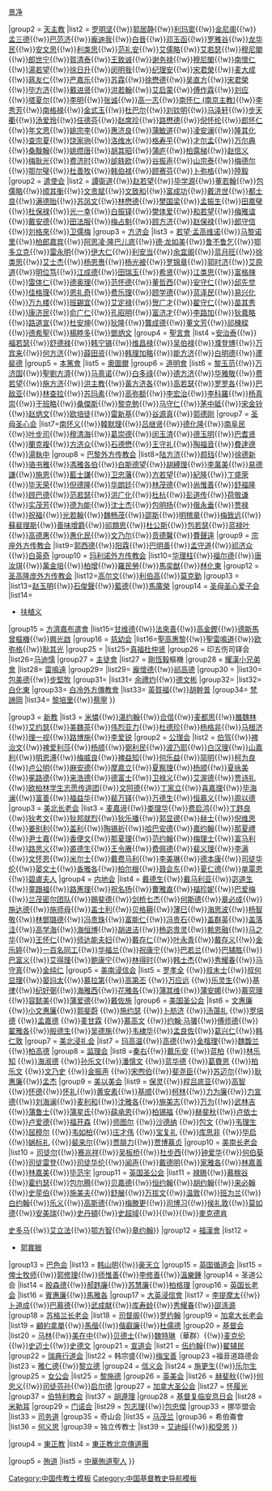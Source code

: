 {{Navbox
|name = 赴华外国传教士列表
|title = 赴華外國傳教士
|image =
|bodyclass = hlist
|evenstyle = background: #eee;
|state = {{{state<includeonly>|collapsed</includeonly>}}}

|group1 = [[景教]]
|list1 = [[阿罗本]]{{!w}} [[景净]]

|group2 = [[中国天主教|天主教]]
|list2 = {{Navbox |child
|group1 = [[在华耶稣会士列表|耶稣会]]
|list1 =
[[方濟·沙勿略|沙勿略]]{{!w}}[[罗明坚]]{{!w}}[[郭居静]]{{!w}}[[利玛窦]]{{!w}}[[金尼阁]]{{!w}} [[孟三德]]{{!w}}[[巴范济]]{{!w}}[[龐迪我]]{{!w}}[[白晉]]{{!w}}[[邓玉函]]{{!w}}[[罗雅谷]]{{!w}}[[龙华民]]{{!w}}[[安文思]]{{!w}}[[利类思]]{{!w}}[[范礼安]]{{!w}}[[艾儒略]]{{!w}}[[艾若瑟]]{{!w}}[[穆尼閣]]{{!w}}[[郎世宁]]{{!w}}[[賀清泰]]{{!w}}[[王致诚]]{{!w}}[[谢务禄]]{{!w}}[[穆尼閣]]{{!w}}[[南懷仁]]{{!w}}[[湯若望]]{{!w}}[[徐日升]]{{!w}}[[闵明我]]{{!w}}[[纪理安]]{{!w}}[[宋君榮]]{{!w}}[[麦大成]]{{!w}}[[蔣友仁]]{{!w}}[[严嘉乐]]{{!w}}[[苏霖]]{{!w}}[[徐懋德]]{{!w}}[[吴直方]]{{!w}}[[宋君榮]]{{!w}}[[毕方济]]{{!w}}[[戴进贤]]{{!w}}[[洪若翰]]{{!w}}[[艾启蒙]]{{!w}}[[傅作霖]]{{!w}}[[刘应]]{{!w}}[[塔夏尔]]{{!w}}[[李明_(传教士)|李明]]{{!w}}[[張誠_(傳教士)|张诚]]{{!w}}[[高一志]]{{!w}}[[南怀仁 (南京主教)]]{{!w}}[[李秀芳]]{{!w}}[[南格禄]]{{!w}}[[金式玉 (傳教士)|金式玉]]{{!w}}[[杜巴尔]]{{!w}}[[刘钦明]]{{!w}}[[马泽轩]]{{!w}}[[步天衢]]{{!w}}[[汤爱玲]]{{!w}}[[任德芬]]{{!w}}[[赵席珍]]{{!w}}[[路懋德]]{{!w}}[[倪怀纶]]{{!w}}[[郎怀仁]]{{!w}}[[年文思]]{{!w}}[[姚宗李]]{{!w}}[[惠济良]]{{!w}}[[蒲敏道]]{{!w}}[[凌安澜]]{{!w}}[[隆其化]]{{!w}}[[查宗夏]]{{!w}}[[饶家驹]]{{!w}}[[洛维水]]{{!w}}[[格寿平]]{{!w}}[[才尔孟]]{{!w}}[[万尔典]]{{!w}}[[桑黻翰]]{{!w}}[[姚缵唐]]{{!w}}[[胡其昭]]{{!w}}[[蒲庐]]{{!w}}[[柏露梯]]{{!w}}[[赵信义]]{{!w}}[[梅耿光]]{{!w}}[[费济时]]{{!w}}[[邰轶欧]]{{!w}}[[谷振声]]{{!w}}[[山宗泰]]{{!w}}[[梅德尔 (耶稣会)|梅德尔]]{{!w}}[[鄂尔璧]]{{!w}}[[杜善牧]]{{!w}}[[韩伯禄]]{{!w}}[[顾赛芬]]{{!w}}[[卜弥格]]{{!w}}[[陸毅 (耶穌會)|陸毅]]
|group2 = [[遣使会]]
|list2 = [[譚衛道]]{{!w}}[[赵若望]]{{!w}}[[毕学源]]{{!w}}[[董若翰]]{{!w}}[[包儒略]]{{!w}}[[顺其衡]]{{!w}}[[文贵斌]]{{!w}}[[文致和]]{{!w}}[[富成功]]{{!w}}[[戴济世]]{{!w}}[[都士良]]{{!w}}[[满德贻]]{{!w}}[[苏凤文 (天主教)|苏凤文]]{{!w}}[[林懋德]]{{!w}}[[樊国梁]]{{!w}}[[孟振生]]{{!w}}[[田嘉璧]]{{!w}}[[杜保禄]]{{!w}}[[光一幸]]{{!w}}[[白振铎]]{{!w}}[[樊体爱]]{{!w}}[[和若望]]{{!w}}[[梅雅谊]]{{!w}}[[戴安德]]{{!w}}[[田法服]]{{!w}}[[梅占魁]]{{!w}}[[顾方济]]{{!w}}[[赵保禄]]{{!w}}[[郎守信]]{{!w}}[[刘格來]]{{!w}}[[卫儒梅]]
|group3 = [[方济会]]
|list3 = [[若望·孟高维诺]]{{!w}}[[马黎诺里]]{{!w}}[[柏郎嘉宾]]{{!w}}[[阿思凌·隆巴儿底]]{{!w}}[[德·龙如美]]{{!w}}[[鲁不鲁乞]]{{!w}}[[鄂多立克]]{{!w}}[[雷永明]]{{!w}}[[伊大仁]]{{!w}}[[利安当]]{{!w}}[[余宜阁]]{{!w}}[[蓝月旺]]{{!w}}[[徐类思]]{{!w}}[[艾士杰]]{{!w}}[[杨恩赉]]{{!w}}[[杨光被]]{{!w}}[[罗锦章]]{{!w}}[[郭时济]]{{!w}}[[艾原道]]{{!w}}[[明位笃]]{{!w}}[[江成德]]{{!w}}[[田瑞玉]]{{!w}}[[希贤 (主教)|希贤]]{{!w}}[[江类思]]{{!w}}[[富格辣]]{{!w}}[[雷体仁]]{{!w}}[[德奥理]]{{!w}}[[范怀德]]{{!w}}[[董哲西]]{{!w}}[[安守仁]]{{!w}}[[邱先觉]]{{!w}}[[佳格理]]{{!w}}[[恩礼奇]]{{!w}}[[费乐理]]{{!w}}[[顾学德]]{{!w}}[[蓝泽民]]{{!w}}[[易兴化]]{{!w}}[[万九楼]]{{!w}}[[班錫宜]]{{!w}}[[艾定禄]]{{!w}}[[贺广才]]{{!w}}[[翟守仁]]{{!w}}[[苗其秀]]{{!w}}[[康济民]]{{!w}}[[俞广仁]]{{!w}}[[孔昭明]]{{!w}}[[富济才]]{{!w}}[[李路加]]{{!w}}[[狄嘉略]]{{!w}}[[路道宣]]{{!w}}[[杜安坤]]{{!w}}[[狄隆]]{{!w}}[[龔成德]]{{!w}}[[董文芳]]{{!w}}[[祁棟樑]]{{!w}}[[德希聖]]{{!w}}[[楊睦多]]{{!w}}[[鄧炳文]]
|group4 = [[聖言會]]
|list4 =[[安治泰]]{{!w}}[[福若瑟]]{{!w}}[[舒德禄]]{{!w}}[[韩宁镐]]{{!w}}[[维昌禄]]{{!w}}[[吴伯禄]]{{!w}}[[濮登博]]{{!w}}[[万宾来]]{{!w}}[[何方济]]{{!w}}[[薛田资]]{{!w}}[[韩理加略]]{{!w}}[[能方济]]{{!w}}[[白明德]]{{!w}}[[蘆裴德]]
|group5 = [[本篤會]]
|list5 = [[奧圖爾]]
|group6 = [[道明會]]
|list6 = [[黎玉范]]{{!w}}[[万济国]]{{!w}}[[聖劉方濟]]{{!w}}[[马熹诺]]{{!w}}[[白多祿]]{{!w}}[[德方济]]{{!w}}[[华雅敬]]{{!w}}[[费若望]]{{!w}}[[施方济]]{{!w}}[[洪主教]]{{!w}}[[黃方济各]]{{!w}}[[高若瑟 (福建主教)|高若瑟]]{{!w}}[[罗罗各]]{{!w}}[[巴敌亚]]{{!w}}[[林查拉]]{{!w}}[[苏玛素]]{{!w}}[[高弥额]]{{!w}}[[李宏治]]{{!w}}[[李科羅]]{{!w}}[[杨真崇]]{{!w}}[[于班略]]{{!w}}[[桑傑斯]]{{!w}}[[黎克勉]]{{!w}}[[马守仁]]{{!w}}[[茅中砥]]{{!w}}[[宋金铃]]{{!w}}[[赵炳文]]{{!w}}[[欧培徒]]{{!w}}[[雷新基]]{{!w}}[[谷源真]]{{!w}}[[郭德刚]]
|group7 = [[圣母圣心会]]
|list7=[[南怀义]]{{!w}}[[韓默理]]{{!w}}[[吕继贤]]{{!w}}[[德化隆]]{{!w}}[[南阜民]]{{!w}}[[叶步司]]{{!w}}[[穆清海]]{{!w}}[[葛崇德]]{{!w}}[[闵玉清]]{{!w}}[[德玉明]]{{!w}}[[巴耆贤]]{{!w}}[[蘭克複]]{{!w}}[[方济众]]{{!w}}[[石德懋]]{{!w}}[[王守礼]]{{!w}}[[陶福音]]{{!w}}[[費達德]]{{!w}}[[湯執中]]
|group8 = [[巴黎外方传教会]]
|list8=[[陆方济]]{{!w}}[[颜珰]]{{!w}}[[徐德新]]{{!w}}[[骆书雅]]{{!w}}[[馮雅各伯]]{{!w}}[[白斯德望]]{{!w}}[[胡縛理]]{{!w}}[[李萬美]]{{!w}}[[易德謙]]{{!w}}[[施恩 (主教)|施恩]]{{!w}}[[藍士謙]]{{!w}}[[卫忠藩]]{{!w}}[[方若望]]{{!w}}[[紀隆]]{{!w}}[[丁盛荣]]{{!w}}[[毕天荣]]{{!w}}[[倪德隆]]{{!w}}[[华朗廷]]{{!w}}[[林茂德]]{{!w}}[[尚惟善]]{{!w}}[[舒福隆]]{{!w}}[[顾巴德]]{{!w}}[[范若瑟]]{{!w}}[[洪广化]]{{!w}}[[杜杭]]{{!w}}[[彭道传]]{{!w}}[[荷敬谦]]{{!w}}[[实茂芳]]{{!w}}[[德为能]]{{!w}}[[沈士杰]]{{!w}}[[包明扬]]{{!w}}[[俄永垂]]{{!w}}[[贾禄]]{{!w}}[[祝福 (主教)|祝福]]{{!w}}[[光若翰]]{{!w}}[[魏畅茂]]{{!w}}[[邵斯]]{{!w}}[[明稽章]]{{!w}}[[梅致远]]{{!w}}[[蘇裴理斯]]{{!w}}[[善味增爵]]{{!w}}[[祁類思]]{{!w}}[[杜公斯]]{{!w}}[[包若瑟]]{{!w}}[[蓝禄叶]]{{!w}}[[高德惠]]{{!w}}[[惠化民]]{{!w}}[[文乃尔]]{{!w}}[[贲德馨]]{{!w}}[[費聲遠]]
|group9 = [[宗座外方传教会]]
|list9=[[郭西德]]{{!w}}[[阳霖]]{{!w}}[[巴明善]]{{!w}}[[孟守道]]{{!w}}[[祁济众]]{{!w}}[[白英奇]]
|group10 = [[玛利诺外方传教会]]
|list10=[[华理柱]]{{!w}}[[福尔德]]{{!w}}[[唐汝琪]]{{!w}}[[萬金培]]{{!w}}[[柏增]]{{!w}}[[羅民勞]]{{!w}}[[馬奕猷]]{{!w}}[[林化東]]
|group12 = [[圣高隆庞外方传教会]]
|list12=[[高尔文]]{{!w}}[[利伯高]]{{!w}}[[莫克勤]]
|group13 = {{link-en|魁北克外方傳教會|Société des Missions-Étrangères du Québec}}
|list13=[[赵玉明 (1914年)|赵玉明]]{{!w}}[[石俊聲]]{{!w}}[[藍德]]{{!w}}[[馬廣榮]]
|group14 = [[圣母圣心爱子会]]
|list14=
* [[扶植义]]
|group15 = [[方濟嘉布遣會]]
|list15=[[甘维德]]{{!w}}[[法來善]]{{!w}}[[高金鏗]]{{!w}}[[德斯馬曾]][[樞機]]{{!w}}[[興光啟]]
|group16 = [[慈幼会]]
|list16=[[高惠黎|聖高惠黎]]{{!w}}[[聖雷鳴道]]{{!w}}[[欧弥格]]{{!w}}[[耿其光]]
|group25 = {{link-en|奥斯定常律会|Canons regular}}
|list25=[[杜仲贤|真福杜仲贤]]
|group26 = 印五伤司铎会
|list26=[[马迪懦]]
|group27 = [[主徒會]]
|list27 = [[剛恆毅]]樞機
|group28 = [[耀漢小兄弟會]]
|list28= [[雷鳴遠]]
|group29= {{link-en|聖母無染原罪司鐸會|Congregation of Marian Fathers of the Immaculate Conception}}
|list29= [[龐懷德]]{{!w}}[[祁高德]]
|group30 = {{link-en|耶穌聖心傳教會|Missionaries of the Sacred Heart}}
|list30= [[包美德]]{{!w}}[[步堅牧]]
|group31= {{link-en|比布斯二心會|Congregation of the Sacred Hearts of Jesus and Mary}}
|list31= [[余禮灼]]{{!w}}[[德文彬]]
|group32= {{link-en|本篤會聖奧提來會|Benedictine Congregation of Saint Ottilien|}}
|list32= [[白化東]]
|group33= [[白冷外方傳教會]]
|list33= [[英賀福]]{{!w}}[[胡幹普]]
|group34= [[梵諦岡]]
|list34= [[黎培里]]{{!w}}[[蔡寧 (1890年)|蔡寧]]
}}

|group3 = [[中国基督教新教|新教]]
|list3 = {{Navbox |child
|group1 = [[伦敦会]]
|list1 = [[馬禮遜]]{{!w}}[[米憐]]{{!w}}[[湛约翰]]{{!w}}[[合信]]{{!w}}[[麦都思]]{{!w}}[[雒魏林]]{{!w}}[[艾约瑟]]{{!w}}[[美魏茶]]{{!w}}[[伟烈亚力]]{{!w}}[[杜德珍]]{{!w}}[[杨格非]]{{!w}}[[马根济]]{{!w}}[[理一视]]{{!w}}[[路博施]]{{!w}}[[李爱锐]]
|group2 = [[公理会]]
|list2 =  [[伯驾]]{{!w}}[[裨治文]]{{!w}}[[裨爱利莎]]{{!w}}[[杨顺 (传教士)|杨顺]]{{!w}}[[弼利民]]{{!w}}[[波乃耶 (传教士)|波乃耶]]{{!w}}[[白汉理]]{{!w}}[[山嘉利]]{{!w}}[[明恩溥]]{{!w}}[[梅威良]]{{!w}}[[裨益知]]{{!w}}[[何乐益]]{{!w}}[[简明]]{{!w}}[[柯为良]]{{!w}}[[卢公明]]{{!w}}[[麻安德]]{{!w}}[[摩嘉立]]{{!w}}[[夏察理]]{{!w}}[[杨顺]]{{!w}}[[夏咏美]]{{!w}}[[冕路德]]{{!w}}[[来浩德]]{{!w}}[[德富士]]{{!w}}[[卫禄义]]{{!w}}[[艾渥德]]{{!w}}[[贾诗礼]]{{!w}}[[欧柏林学生志愿传道团]]{{!w}}[[文阿德]]{{!w}}[[丁家立]]{{!w}}[[喜嘉理]]{{!w}}[[毕海澜]]{{!w}}[[富善]]{{!w}}[[福益华]]{{!w}}[[裴万铎]]{{!w}}[[万德生]]{{!w}}[[恒慕义]]{{!w}}[[周以德]]
|group3 = [[美北长老会]]
|list3 = [[麦嘉谛]]{{!w}}[[娄理华]]{{!w}}[[费启鸿]]{{!w}}[[丁韪良]]{{!w}}[[狄考文]]{{!w}}[[狄邦就烈]]{{!w}}[[狄乐播]]{{!w}}[[郭显德]]{{!w}}[[赫士]]{{!w}}[[倪维思]]{{!w}}[[姜别利]]{{!w}}[[盖利]]{{!w}}[[陶锡祈]]{{!w}}[[哈巴安德]]{{!w}}[[嘉约翰]]{{!w}}[[那夏禮]]{{!w}}[[尹士嘉]]{{!w}}[[香便文]]{{!w}}[[那夏理]]{{!w}}[[范约翰 (长老会)|范约翰]]{{!w}}[[梅理士]]{{!w}}[[富马利]]{{!w}}[[路思义]]{{!w}}[[裘德生]]{{!w}}[[王令赓]]{{!w}}[[费佩德]]{{!w}}[[裴义理]]{{!w}}[[李满]] {{!w}}[[文怀恩]]{{!w}}[[米尔士]]{{!w}}[[戴费马利]]{{!w}}[[李美琳]]{{!w}}[[德本康]]{{!w}}[[司徒华伦]]{{!w}}[[晏文士]]{{!w}}[[香雅各]]{{!w}}[[柏尔根]]{{!w}}[[聂会东]]{{!w}}[[夏仁德]]{{!w}}[[单覃恩]]{{!w}}[[碧盧夫人]]
|group4 = [[内地会]]
|list4 = [[戴德生]]{{!w}}[[戴马利亚]]{{!w}}[[宓道生]]{{!w}}[[童跟福]]{{!w}}[[路惠理]]{{!w}}[[祝名扬]]{{!w}}[[曹雅直]]{{!w}}[[福珍妮]]{{!w}}[[巴爱梅]]{{!w}}[[兰茂密尔团队]]{{!w}}[[赐斐德]]{{!w}}[[剑桥七杰]]{{!w}}[[何斯德]]{{!w}}[[章必成]]{{!w}}[[施达德]]{{!w}}[[施师母]]{{!w}}[[盖士利]]{{!w}}[[贝格耨]]{{!w}}[[薄巳]]{{!w}}[[海思波]]{{!w}}[[杨智敬]]{{!w}}[[林鄧璐德]]{{!w}}[[冯贵珠]]{{!w}}[[富能仁]]{{!w}}[[冯贵石]]{{!w}}[[盖群英]]{{!w}}[[盖落洼]]{{!w}}[[高学海]]{{!w}}[[海恒博]]{{!w}}[[胡进洁]]{{!w}}[[杨宓贵灵]]{{!w}}[[赖恩融]]{{!w}}[[马之华]]{{!w}}[[王怀仁]]{{!w}}[[师达能夫妇]]{{!w}}[[戴存仁]]{{!w}}[[叶永青]]{{!w}}[[戴存义]]{{!w}}[[金乐婷]]{{!w}}[[一百名同工]]{{!w}}[[华福兰]]{{!w}}[[祝康宁]]{{!w}}[[巴若兰]]{{!w}}[[巴辅胜]]{{!w}}[[巴富义]]{{!w}}[[艾得理]]{{!w}}[[鲍康宁]]{{!w}}[[林得时]]{{!w}}[[韩士杰]]{{!w}}[[秀耀春]]{{!w}}[[马守真]]{{!w}}[[金纯仁]]
|group5 = [[美南浸信会在华传教士列表|美南浸信会]]
|list5 = [[罗孝全]] {{!w}}[[叔未士]]{{!w}}[[叔何显理]]{{!w}}[[晏玛太]]{{!w}}[[慕拉第]]{{!w}}[[高第丕]] {{!w}}[[万应远]] {{!w}}[[乐灵生]]{{!w}}[[基律]]{{!w}}[[纪好弼]]{{!w}}[[海雅西]]{{!w}}[[花雅各]]{{!w}}[[蒲其维]]{{!w}}[[蒲安娜]]{{!w}}[[慕究理]]{{!w}}[[容懿美]]{{!w}}[[蒲爱德]]{{!w}}[[戴佐施]]
|group6 = [[美国圣公会]]
|list6 = [[文惠廉]]{{!w}}[[小文惠廉]]{{!w}}[[郭斐蔚]] {{!w}}[[施约瑟]] {{!w}}[[卜舫济]] {{!w}}[[汤蔼礼]] {{!w}}[[罗培德]] {{!w}}[[孟嘉德]] {{!w}}[[麦甘霖]] {{!w}}[[慕高文]]
{{!w}}[[约翰·马骥]]{{!w}}[[傅师德]]{{!w}}[[翟雅各]]{{!w}}[[殷德生]]{{!w}}[[吴德施]]{{!w}}[[韦棣华]]{{!w}}[[孟良佐]]{{!w}}[[葛兴仁]]{{!w}}[[韩仁敦]]
|group7 = [[美北浸礼会]]
|list7 = [[玛高温]]{{!w}}[[高德 (传教士)|高德]]{{!w}}[[金楷理]]{{!w}}[[魏馥兰]]{{!w}}[[柏高德]]
|group8 = [[监理会]]
|list8 =[[秦右]]{{!w}}[[戴乐安]] {{!w}}[[蓝柏]] {{!w}}[[林乐知]] {{!w}}[[海淑德]] {{!w}}[[孙乐文]]{{!w}}[[潘慎文]] {{!w}}[[蓝华德]] {{!w}}[[葛賚恩]] {{!w}}[[柏乐文]] {{!w}}[[文乃史]] {{!w}}[[金振声]] {{!w}}[[宋煦伯]]{{!w}}[[斐尧臣]]{{!w}}[[苏迈尔]]{{!w}}[[耿惠廉]]{{!w}}[[孟杰]]
|group9 = [[美以美会]]
|list9 = [[保灵]]{{!w}}[[程吕底亚]]{{!w}}[[高智]]{{!w}}[[怀德]]{{!w}}[[怀礼]]{{!w}}[[黄安素]]{{!w}}[[基顺]]{{!w}}[[柯林]]{{!w}}[[力为廉]]{{!w}}[[力宣德]]{{!w}}[[刘海澜]]{{!w}}[[麦利和]]{{!w}}[[沈雅各]]{{!w}}[[施美志]]{{!w}}[[万为]]{{!w}}[[武林吉]]{{!w}}[[蒲鲁士]]{{!w}}[[蒲星氏]]{{!w}}[[薛承恩]]{{!w}}[[柏锡福]] {{!w}}[[赫斐秋]]{{!w}}[[卢依士]] {{!w}}[[卢爱德]]{{!w}}[[福开森]] {{!w}}[[师图尔]] {{!w}}[[沙德纳]] {{!w}}[[包文]] {{!w}}[[韦理生]] {{!w}}[[屈穆尔]] {{!w}}[[韦如柏]]{{!w}}[[庄才伟]] {{!w}}[[宝复礼]] {{!w}}[[库思非]] {{!w}}[[毕启]]{{!w}}[[娲标礼]]
{{!w}}[[裴来尔]]{{!w}}[[贾腓力]]{{!w}}[[贾博慕贞]]
|group10 = [[美南长老会]]
|list10 = [[司徒尔]]{{!w}}[[赛兆祥]]{{!w}}[[吴板桥]]{{!w}}[[杜步西]]{{!w}}[[钟爱华]]{{!w}}[[何伯葵]]{{!w}}[[司徒雷登]]{{!w}}[[司徒华伦]]{{!w}}[[闻声]]{{!w}}[[戴德明]]{{!w}}[[家雅各]]{{!w}}[[林嘉善]]{{!w}}[[林嘉美]]{{!w}}[[毕范宇]]
|group11 = [[英国圣公会]]
|list11 = [[禄赐]]{{!w}}[[慕稼谷]]{{!w}}[[霍约瑟]]{{!w}}[[包尔腾]]{{!w}}[[贝嘉德]]{{!w}}[[恒约翰]]{{!w}}[[胡约翰]]{{!w}}[[来必翰]]{{!w}}[[史荦伯]]{{!w}}[[施美夫]]{{!w}}[[舒展]]{{!w}}[[万拔文]]{{!w}}[[温敦]]{{!w}}[[班为兰]]{{!w}}[[白约翰]]{{!w}}[[乐义]]{{!w}}[[高斯德]]{{!w}}[[梅滕更]]{{!w}}[[司博习]]{{!w}}[[侯礼敦]]{{!w}}[[莫如德]]{{!w}}[[安美瑞]]{{!w}}[[史丹頓]]{{!w}}[[史超域]]{{!w}}{{link-en|白思德|Susan Baxter}}{{!w}}{{link-en|莊思端|Margaret Johnstone}}{{!w}}[[麥克德肯]]

{{unbulleted list|'''华北'''：[[史嘉乐]]{{!w}}[[史多马]]{{!w}}[[艾立法]]{{!w}}[[鄂方智]]{{!w}}[[章约翰]]}}
|group12 = [[福漢會]]
|list12 =
* [[郭實臘]]
|group13 = [[巴色会]]
|list13 = [[韩山明]]{{!w}}[[豪天立]]
|group15 = [[英国循道会]]
|list15 = [[俾士牧师]]{{!w}}[[郭修理]]{{!w}}[[师惟善]]{{!w}}[[李修善]]{{!w}}[[溫樂鍾]]
|group14 = 圣道公会
|list14 = [[殷森德]]{{!w}}[[郝韪廉]]{{!w}}[[苏慧廉]]{{!w}}[[柏格理]]
|group16 = [[英国长老会]]
|list16 = [[賓惠廉]]{{!w}}[[馬雅各]]
|group17 = [[大英浸信會]]
|list17 = [[李提摩太]]{{!w}}[[卜道成]]{{!w}}[[巴慕德]]{{!w}}[[武成献]]{{!w}}[[库寿龄]]{{!w}}[[秀耀春]]{{!w}}[[邵涤源]]
|group18 = [[苏格兰长老会]]
|list18 = [[司督阁]]{{!w}}[[罗约翰]]
|group19 = [[加拿大长老会]]
|list19 = [[顧約拿單]]{{!w}}[[馬偕]]{{!w}}[[偕叡廉]]{{!w}}[[杜儒德]]
|group20 = [[基督会]]
|list20 = [[马林]]{{!w}}[[美在中]]{{!w}}[[贝德士]]{{!w}}[[魏特琳]]（華群）{{!w}}[[麦克伦]]{{!w}}[[史迈士]]{{!w}}[[史德文]]
|group21 = [[宣道会]]
|list21 = [[伍约翰]]{{!w}}[[翟辅民]]
|group22 = [[瑞典行道会]]
|list22 = 韩宗盛{{!w}}[[梅宝善]] 
|group23 =福音道路德会
|list23 = [[雅仁德]]{{!w}}[[黎立德]]
|group24 = [[信义会]]
|list24 = [[施更生]]{{!w}}[[乐尔生]]
|group25 = [[女公会]]
|list25 = [[黎施德]]
|group26 = [[英美会]]
|list26 = [[赫斐秋]]{{!w}}[[何忠义]]{{!w}}[[司徒芬孙]]{{!w}}[[启尔德]]
|group27 = [[加拿大圣公会]]
|list27 = [[怀履光]]
|group37 = [[伯特利教会]]
|list37 = [[胡遵理]]
|group28 = [[基督复临安息日会]]
|list28 = [[米勒耳]]
|group29 = [[门诺会]]
|list29 = [[包志理]]{{!w}}[[包忠傑]]
|group33 = 挪华盟会
|list33 = [[司务道]]
|group35 = 奇山会
|list35 = [[马茂兰]]
|group36 = 希伯崙會
|list36 = [[何义思]]
|group39 = 独立传教士
|list39 = [[艾迪绥]]{{!w}}[[和受恩]]
}}

|group4 = [[中华东正教会|東正教]]
|list4 = [[東正教北京傳道團]]

|group5 = [[殉道]]
|list5 = [[中華殉道聖人]]
}}<noinclude>

[[Category:中国传教士模板]]
[[Category:中国基督教史导航模板]]
</noinclude>